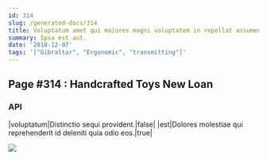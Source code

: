 ```yaml
---
id: 314
slug: /generated-docs/314
title: Voluptatum amet qui maiores magni voluptatem in repellat assumenda.
summary: Ipsa est aut.
date: '2018-12-07'
tags: '["Gibraltar", "Ergonomic", "transmitting"]'
---
```

## Page #314 : Handcrafted Toys New Loan
<Partial />

### API

|voluptatum|Distinctio sequi provident.|false|
|est|Dolores molestiae qui reprehenderit id deleniti quia odio eos.|true|


![](/assets/cats-0.jpg)


